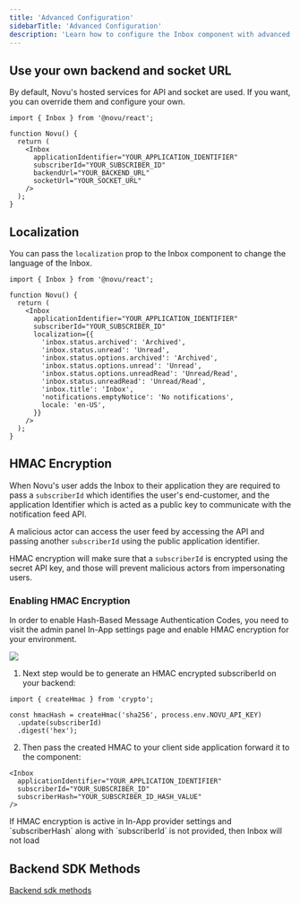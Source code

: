 ```yaml
---
title: 'Advanced Configuration'
sidebarTitle: 'Advanced Configuration'
description: 'Learn how to configure the Inbox component with advanced options'
---
```


## Use your own backend and socket URL

By default, Novu's hosted services for API and socket are used. If you want, you can override them and configure your own.

```tsx
import { Inbox } from '@novu/react';

function Novu() {
  return (
    <Inbox
      applicationIdentifier="YOUR_APPLICATION_IDENTIFIER"
      subscriberId="YOUR_SUBSCRIBER_ID"
      backendUrl="YOUR_BACKEND_URL"
      socketUrl="YOUR_SOCKET_URL"
    />
  );
}
```

## Localization

You can pass the `localization` prop to the Inbox component to change the language of the Inbox.

```tsx
import { Inbox } from '@novu/react';

function Novu() {
  return (
    <Inbox
      applicationIdentifier="YOUR_APPLICATION_IDENTIFIER"
      subscriberId="YOUR_SUBSCRIBER_ID"
      localization={{
        'inbox.status.archived': 'Archived',
        'inbox.status.unread': 'Unread',
        'inbox.status.options.archived': 'Archived',
        'inbox.status.options.unread': 'Unread',
        'inbox.status.options.unreadRead': 'Unread/Read',
        'inbox.status.unreadRead': 'Unread/Read',
        'inbox.title': 'Inbox',
        'notifications.emptyNotice': 'No notifications',
        locale: 'en-US',
      }}
    />
  );
}
```

## HMAC Encryption

When Novu's user adds the Inbox to their application they are required to pass a `subscriberId` which identifies the user's end-customer, and the application Identifier which is acted as a public key to communicate with the notification feed API.

A malicious actor can access the user feed by accessing the API and passing another `subscriberId` using the public application identifier.

HMAC encryption will make sure that a `subscriberId` is encrypted using the secret API key, and those will prevent malicious actors from impersonating users.

### Enabling HMAC Encryption

In order to enable Hash-Based Message Authentication Codes, you need to visit the admin panel In-App settings page and enable HMAC encryption for your environment.

<Frame caption="How to enable HMAC encryption for In-App Inbox">
  <img src="/images/notification-center/client/react/get-started/hmac-encryption-enable.png" />
</Frame>

1. Next step would be to generate an HMAC encrypted subscriberId on your backend:

```tsx
import { createHmac } from 'crypto';

const hmacHash = createHmac('sha256', process.env.NOVU_API_KEY)
  .update(subscriberId)
  .digest('hex');
```

2. Then pass the created HMAC to your client side application forward it to the component:

```tsx
<Inbox
  applicationIdentifier="YOUR_APPLICATION_IDENTIFIER"
  subscriberId="YOUR_SUBSCRIBER_ID"
  subscriberHash="YOUR_SUBSCRIBER_ID_HASH_VALUE"
/>
```

<Info>
  If HMAC encryption is active in In-App provider settings and `subscriberHash`
  along with `subscriberId` is not provided, then Inbox will not load
</Info>

## Backend SDK Methods

[Backend sdk methods](/sdks/framework/typescript/overview)

